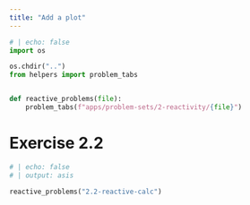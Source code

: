 ```yaml
---
title: "Add a plot"
---
```


```python
# | echo: false
import os

os.chdir("..")
from helpers import problem_tabs


def reactive_problems(file):
    problem_tabs(f"apps/problem-sets/2-reactivity/{file}")


```

# Exercise 2.2

```python
# | echo: false
# | output: asis

reactive_problems("2.2-reactive-calc")
```

